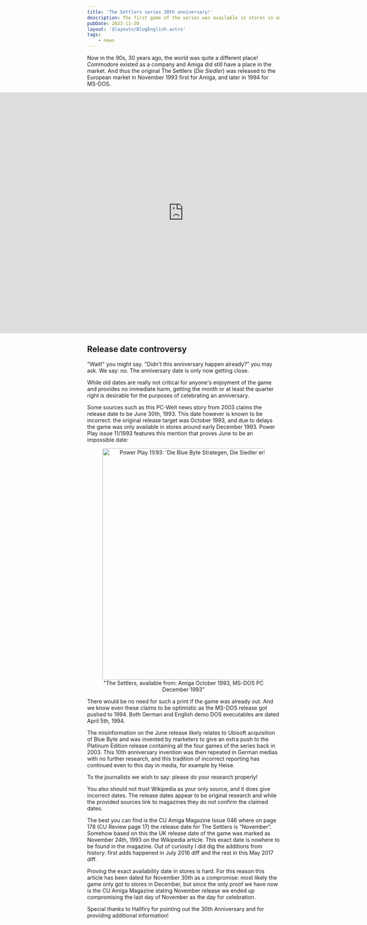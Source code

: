 ```yaml
---
title: 'The Settlers series 30th anniversary!'
description: The first game of the series was available in stores in early December 1993!
pubDate: 2023-11-30
layout: '$layouts/BlogEnglish.astro'
tags:
    - news
---
```



Now in the 90s, 30 years ago, the world was quite a different place! Commodore existed as a company and Amiga did still have a place in the market. And thus the original The Settlers (<em lang="en">Die Siedler</em>) was released to the European market in <Link href="https://archive.org/details/cuamiga-magazine-046/page/n177/mode/2up" title="Internet Archive: CU Amiga Magazine Issue 046">November 1993</Link> first for Amiga, and later in 1994 for MS-DOS.

<p style="display: grid; place-content: center;">
	<iframe
		loading="lazy"
		width="1120"
		height="630"
		src="https://www.youtube-nocookie.com/embed/4SlYxWmdPjE"
		title="YouTube: The Settlers (Amiga intro)"
		frameborder="0"
		allow="accelerometer; autoplay; clipboard-write; encrypted-media; gyroscope; picture-in-picture; web-share"
		allowfullscreen
		style="aspect-ratio: 560 / 315;"
	></iframe>
</p>

## Release date controversy

"Wait!" you might say. "Didn't this anniversary happen already?" you may ask. We say: no. The anniversary date is only now getting close.

While old dates are really not critical for anyone's enjoyment of the game and provides no immediate harm, getting the month or at least the quarter right is desirable for the purposes of celebrating an anniversary.

Some sources such as this <Link lang="de" hreflang="de" rel="nofollow" href="https://www.pcwelt.de/article/1098170/die-siedler-feiern-10-jaehriges-jubilaeum.html">PC-Welt</Link> news story from 2003 claims the release date to be June 30th, 1993. This date however is known to be incorrect: the original release target was October 1993, and due to delays the game was only available in stores around early December 1993. Power Play issue 11/1993 features this mention that proves June to be an impossible date:

<figure style="text-align: center;">
	<img
		alt="Power Play 11/93: 'Die Blue Byte Strategen, Die Siedler erhältlich ab: Amiga Okt. 1993, MS-DOS PC Dez. 1993'"
		lang="de"
		src="/assets/news/2023-07-23_PowerPlay-11-93-die-siedler-availability.jpg"
		width="798"
		height="605"
		loading="lazy"
	/>
	<figcaption>"The Settlers, available from: Amiga October 1993, MS-DOS PC December 1993"</figcaption>
</figure>

There would be no need for such a print if the game was already out. And we know even these claims to be optimistic as the MS-DOS release got pushed to 1994. Both German and English demo DOS executables are dated April 5th, 1994.

The misinformation on the June release likely relates to Ubisoft acquisition of Blue Byte and was invented by marketers to give an extra push to the Platinum Edition release containing all the four games of the series back in 2003. This 10th anniversary invention was then repeated in German medias with no further research, and this tradition of incorrect reporting has continued even to this day in media, for example by <Link lang="de" hreflang="de" rel="nofollow" href="https://www.heise.de/hintergrund/30-Jahre-Die-Siedler-Wie-der-Wuselfaktor-die-Spielewelt-eroberte-6034589.html">Heise</Link>.

To the journalists we wish to say: please do your research properly!

You also should not trust Wikipedia as your only source, and it does give incorrect dates. The release dates appear to be original research and while the provided sources link to magazines they do not confirm the claimed dates.

The best you can find is the CU Amiga Magazine Issue 046 where on page 178 (CU Review page 17) the release date for The Settlers is "November". Somehow based on this the UK release date of the game was marked as November 24th, 1993 on the Wikipedia article. This exact date is nowhere to be found in the magazine. Out of curiosity I did dig the additions from history: <Link href="https://en.wikipedia.org/w/index.php?title=The_Settlers_(1993_video_game)&diff=prev&oldid=732017496" rel="nofollow">first adds happened in July 2016 diff</Link> and the rest <Link href="https://en.wikipedia.org/w/index.php?title=The_Settlers_(1993_video_game)&diff=prev&oldid=780597265" rel="nofollow">in this May 2017 diff</Link>.

Proving the exact availability date in stores is hard. For this reason this article has been dated for November 30th as a compromise: most likely the game only got to stores in December, but since the only proof we have now is the CU Amiga Magazine stating November release we ended up compromising the last day of November as the day for celebration.

Special thanks to Hallfiry for pointing out the 30th Anniversary and for providing additional information!
